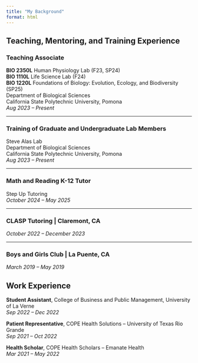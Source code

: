 ```yaml
---
title: "My Background"
format: html
---
```


## Teaching, Mentoring, and Training Experience

### Teaching Associate  
**BIO 2350L** Human Physiology Lab (F23, SP24)  
**BIO 1110L** Life Science Lab (F24)  
**BIO 1220L** Foundations of Biology: Evolution, Ecology, and Biodiversity (SP25)  
Department of Biological Sciences  
California State Polytechnic University, Pomona  
_Aug 2023 – Present_

---

### Training of Graduate and Undergraduate Lab Members  
Steve Alas Lab  
Department of Biological Sciences  
California State Polytechnic University, Pomona  
_Aug 2023 – Present_

---

### Math and Reading K-12 Tutor  
Step Up Tutoring  
_October 2024 – May 2025_

---

### CLASP Tutoring | Claremont, CA  
_October 2022 – December 2023_

---

### Boys and Girls Club | La Puente, CA  
_March 2019 – May 2019_


## Work Experience

**Student Assistant**, College of Business and Public Management, University of La Verne  
_Sep 2022 – Dec 2022_

**Patient Representative**, COPE Health Solutions – University of Texas Rio Grande  
_Sep 2021 – Oct 2022_

**Health Scholar**, COPE Health Scholars – Emanate Health  
_Mar 2021 – May 2022_